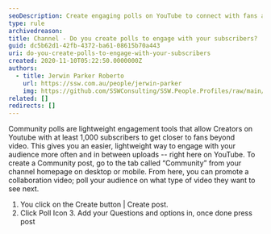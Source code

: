 ```yaml
---
seoDescription: Create engaging polls on YouTube to connect with fans and gather feedback beyond video uploads, leveraging Community posts for increased audience interaction.
type: rule
archivedreason:
title: Channel - Do you create polls to engage with your subscribers?
guid: dc5b62d1-42fb-4372-ba61-08615b70a443
uri: do-you-create-polls-to-engage-with-your-subscribers
created: 2020-11-10T05:22:50.0000000Z
authors:
  - title: Jerwin Parker Roberto
    url: https://ssw.com.au/people/jerwin-parker
    img: https://github.com/SSWConsulting/SSW.People.Profiles/raw/main/Jerwin-Parker/Images/Jerwin-Parker-Profile.jpg
related: []
redirects: []
---
```


Community polls are lightweight engagement tools that allow Creators on Youtube with at least 1,000 subscribers to get closer to fans beyond video. This gives you an easier, lightweight way to engage with your audience more often and in between uploads -- right here on YouTube.
To create a Community post, go to the tab called “Community” from your channel homepage on desktop or mobile. From here, you can promote a collaboration video; poll your audience on what type of video they want to see next.

1. You click on the Create button | Create post.
2. Click Poll Icon
3. Add your Questions and options in, once done press post